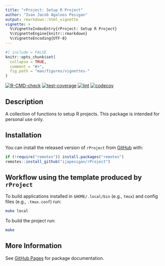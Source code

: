```yaml
---
title: "rProject: Setup R Project"
author: "Ivan Jacob Agaloos Pesigan"
output: rmarkdown::html_vignette
vignette: >
  %\VignetteIndexEntry{rProject: Setup R Project}
  %\VignetteEngine{knitr::rmarkdown}
  %\VignetteEncoding{UTF-8}
---
```


```r
#| include = FALSE
knitr::opts_chunk$set(
  collapse = TRUE,
  comment = "#>",
  fig.path = "man/figures/vignettes-"
)
```

<!-- badges: start -->
[![R-CMD-check](https://github.com/ijapesigan/rProject/workflows/R-CMD-check/badge.svg)](https://github.com/ijapesigan/rProject/actions)
[![test-coverage](https://github.com/ijapesigan/rProject/actions/workflows/test-coverage.yaml/badge.svg)](https://github.com/ijapesigan/rProject/actions/workflows/test-coverage.yaml)
[![lint](https://github.com/ijapesigan/rProject/actions/workflows/lint.yaml/badge.svg)](https://github.com/ijapesigan/rProject/actions/workflows/lint.yaml)
[![codecov](https://codecov.io/gh/ijapesigan/rProject/branch/main/graph/badge.svg)](https://codecov.io/gh/ijapesigan/rProject)
<!-- badges: end -->

## Description

A collection of functions to setup R projects.
This package is intended for personal use only.

## Installation

You can install the released version of
`rProject`
from
[GitHub](https://github.com/ijapesigan/rProject) with:

```r
if (!require("remotes")) install.packages("remotes")
remotes::install_github("ijapesigan/rProject")
```

## Workflow using the template produced by `rProject`

To build applications installed in `$HOME/.local/bin` (e.g., `tmux`)
and config files (e.g., `.tmux.conf`) run:

```bash
make local
```

To build the project run:

```bash
make
```

## More Information

See
[GitHub Pages](https://ijapesigan.github.io/rProject/index.html)
for package documentation.
